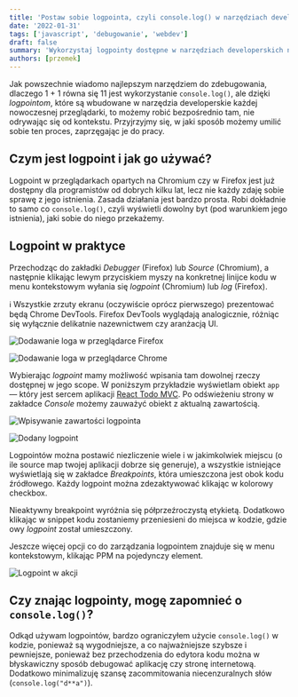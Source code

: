 ```yaml
---
title: 'Postaw sobie logpointa, czyli console.log() w narzędziach developerskich.'
date: '2022-01-31'
tags: ['javascript', 'debugowanie', 'webdev']
draft: false
summary: 'Wykorzystaj logpointy dostępne w narzędziach developerskich nowoczesnych przeglądarek w celu szybkiego, wygodnego i pewnego źródła prawdy tego co się dzieje w aplikacji internetowej.'
authors: [przemek]
---
```


Jak powszechnie wiadomo najlepszym narzędziem do zdebugowania, dlaczego 1 + 1 równa się 11 jest wykorzystanie `console.log()`, ale dzięki _logpointom_, które są wbudowane w narzędzia developerskie każdej nowoczesnej przeglądarki, to możemy robić bezpośrednio tam, nie odrywając się od kontekstu. Przyjrzyjmy się, w jaki sposób możemy umilić sobie ten proces, zaprzęgając je do pracy.

## Czym jest logpoint i jak go używać?

Logpoint w przeglądarkach opartych na Chromium czy w Firefox jest już dostępny dla programistów od dobrych kilku lat, lecz nie każdy zdaję sobie sprawę z jego istnienia. Zasada działania jest bardzo prosta. Robi dokładnie to samo co `console.log()`, czyli wyświetli dowolny byt (pod warunkiem jego istnienia), jaki sobie do niego przekażemy.

## Logpoint w praktyce

Przechodząc do zakładki _Debugger_ (Firefox) lub _Source_ (Chromium), a następnie klikając lewym przyciskiem myszy na konkretnej linijce kodu w menu kontekstowym wyłania się _logpoint_ (Chromium) lub _log_ (Firefox).

ℹ️ Wszystkie zrzuty ekranu (oczywiście oprócz pierwszego) prezentować będą Chrome DevTools. Firefox DevTools wyglądają analogicznie, różniąc się wyłącznie delikatnie nazewnictwem czy aranżacją UI.

![Dodawanie loga w przeglądarce Firefox](/static/images/blog/logpoint/adding-firefox-log.png)

![Dodawanie loga w przeglądarce Chrome](/static/images/blog/logpoint/adding-chrome-logpoint.png)

Wybierając _logpoint_ mamy możliwość wpisania tam dowolnej rzeczy dostępnej w jego scope. W poniższym przykładzie wyświetlam obiekt `app` — który jest sercem aplikacji [React Todo MVC](https://todomvc.com/examples/react/#/). Po odświeżeniu strony w zakładce _Console_ możemy zauważyć obiekt z aktualną zawartością.

![Wpisywanie zawartości logpointa](/static/images/blog/logpoint/logpoint-input.png)

![Dodany logpoint](/static/images/blog/logpoint/logpoint-in-example.png)

Logpointów można postawić niezliczenie wiele i w jakimkolwiek miejscu (o ile source map twojej aplikacji dobrze się generuje), a wszystkie istniejące wyświetlają się w zakładce _Breakpoints_, która umieszczona jest obok kodu źródłowego. Każdy logpoint można zdezaktywować klikając w kolorowy checkbox.

Nieaktywny breakpoint wyróżnia się półprzeźroczystą etykietą. Dodatkowo klikając w snippet kodu zostaniemy przeniesieni do miejsca w kodzie, gdzie owy _logpoint_ został umieszczony.

Jeszcze więcej opcji co do zarządzania logpointem znajduje się w menu kontekstowym, klikając PPM na pojedynczy element.

![Logpoint w akcji](/static/images/blog/logpoint/logpoint-in-action.gif)

## Czy znając logpointy, mogę zapomnieć o `console.log()`?

Odkąd używam logpointów, bardzo ograniczyłem użycie `console.log()` w kodzie, ponieważ są wygodniejsze, a co najważniejsze szybsze i pewniejsze, ponieważ bez przechodzenia do edytora kodu można w błyskawiczny sposób debugować aplikację czy stronę internetową. Dodatkowo minimalizuję szansę zacommitowania niecenzuralnych słów (`console.log("d**a")`).
